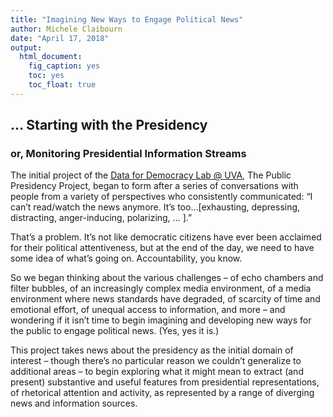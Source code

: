 ```yaml
---
title: "Imagining New Ways to Engage Political News"
author: Michele Claibourn
date: "April 17, 2018"
output: 
  html_document: 
    fig_caption: yes
    toc: yes
    toc_float: true
---
```


## ... Starting with the Presidency

### or, Monitoring Presidential Information Streams

The initial project of the [Data for Democracy Lab @ UVA](https://datafordemocracy.github.io/public-presidency/), The Public Presidency Project, began to form after a series of conversations with people from a variety of perspectives who consistently communicated: “I can’t read/watch the news anymore. It’s too…[exhausting, depressing, distracting, anger-inducing, polarizing, … ].”

That’s a problem. It’s not like democratic citizens have ever been acclaimed for their political attentiveness, but at the end of the day, we need to have some idea of what’s going on. Accountability, you know.

So we began thinking about the various challenges – of echo chambers and filter bubbles, of an increasingly complex media environment, of a media environment where news standards have degraded, of scarcity of time and emotional effort, of unequal access to information, and more – and wondering if it isn’t time to begin imagining and developing new ways for the public to engage political news. (Yes, yes it is.)

This project takes news about the presidency as the initial domain of interest – though there’s no particular reason we couldn’t generalize to additional areas – to begin exploring what it might mean to extract (and present) substantive and useful features from presidential representations, of rhetorical attention and activity, as represented by a range of diverging news and information sources.